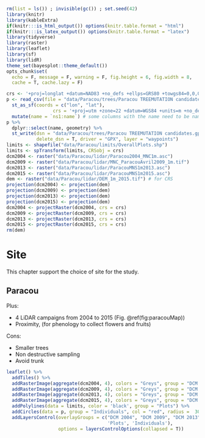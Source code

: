```r
rm(list = ls()) ; invisible(gc()) ; set.seed(42)
library(knitr)
library(kableExtra)
if(knitr:::is_html_output()) options(knitr.table.format = "html") 
if(knitr:::is_latex_output()) options(knitr.table.format = "latex") 
library(tidyverse)
library(raster)
library(leaflet)
library(sf)
library(lidR)
theme_set(bayesplot::theme_default())
opts_chunk$set(
  echo = F, message = F, warning = F, fig.height = 6, fig.width = 8,
  cache = T, cache.lazy = F)
```

```r
crs <- '+proj=longlat +datum=NAD83 +no_defs +ellps=GRS80 +towgs84=0,0,0' # global crs definition
p <- read_csv(file = "data/Paracou/trees/Paracou TREEMUTATION candidates.csv") %>% 
  st_as_sf(coords = c("lon", "lat"),
                 crs = '+proj=utm +zone=22 +datum=WGS84 +units=m +no_defs +ellps=WGS84 +towgs84=0,0,0') %>% 
  mutate(name = `ns1:name`) # some columns with the name need to be named `name`
p %>% 
  dplyr::select(name, geometry) %>%
  st_write(dsn = "data/Paracou/trees/Paracou TREEMUTATION candidates.gpx",
           delete_dsn = T, driver = "GPX", layer = "waypoints")
limits <- shapefile("data/Paracou/limits/OverallPlots.shp")
limits <- spTransform(limits, CRSobj = crs)
dcm2004 <- raster("data/Paracou/lidar/Paracou2004_MNC1m.asc")
dcm2009 <- raster("data/Paracou/lidar/MNC_ParacouAvril2009_1m.tif")
dcm2013 <- raster("data/Paracou/lidar/ParacouMNS1m2013.asc")
dcm2015 <- raster("data/Paracou/lidar/ParacouMNS1m2015.asc")
dem <- raster("data/Paracou/lidar/DEM_1m_2015.tif") # for CRS
projection(dcm2004) <- projection(dem)
projection(dcm2009) <- projection(dem)
projection(dcm2013) <- projection(dem)
projection(dcm2015) <- projection(dem)
dcm2004 <- projectRaster(dcm2004, crs = crs)
dcm2009 <- projectRaster(dcm2009, crs = crs)
dcm2013 <- projectRaster(dcm2013, crs = crs)
dcm2015 <- projectRaster(dcm2015, crs = crs)
rm(dem) 
```

# Site

This chapter support the choice of site for the study.

## Paracou

Plus:

* 4 LiDAR campaigns from 2004 to 2015 (Fig. \@ref(fig:paracouMap))
* Proximity, (for phenology to collect flowers and fruits)

Cons:

* Smaller trees
* Non destructive sampling
* Avoid trunk

```r
leaflet() %>%
  addTiles() %>% 
  addRasterImage(aggregate(dcm2004, 4), colors = "Greys", group = "DCM 2004") %>%
  addRasterImage(aggregate(dcm2009, 4), colors = "Greys", group = "DCM 2009") %>%
  addRasterImage(aggregate(dcm2013, 4), colors = "Greys", group = "DCM 2013") %>%
  addRasterImage(aggregate(dcm2015, 4), colors = "Greys", group = "DCM 2015") %>%
  addPolylines(data = limits, color = 'black', group = "Plots") %>%
  addCircles(data = p, group = "Individuals", col = "red", radius =  30) %>% 
  addLayersControl(overlayGroups = c("DCM 2004", "DCM 2009", "DCM 2013", "DCM 2015",
                                     'Plots', 'Individuals'),
                   options = layersControlOptions(collapsed = T)) 
```
